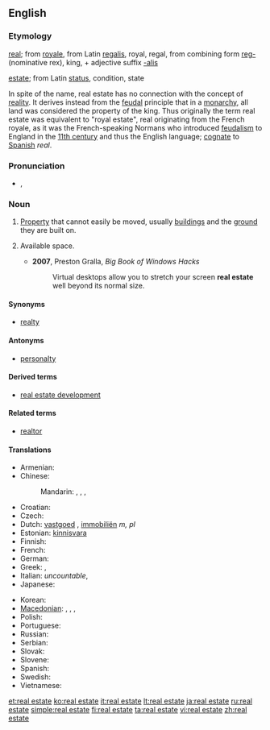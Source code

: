 {{wikipedia}}
==English==

===Etymology===
[[real]]; from {{etyl|fr}} [[royale]], from Latin [[regalis]], royal, regal, from combining form [[reg-]] (nominative rex), king, + adjective suffix [[-alis]]

[[estate]]; from Latin [[status]], condition, state

In spite of the name, real estate has no connection with the concept of [[reality]]. It derives instead from the [[feudal]] principle that in a [[monarchy]], all land was considered the property of the king. Thus originally the term real estate was equivalent to "royal estate", real originating from the French royale, as it was the French-speaking Normans who introduced [[feudalism]] to England in the [[11th century]] and thus the English language; [[cognate]] to [[Spanish]] ''real''.

===Pronunciation===
* {{enPR|/rēl' əstāt"/}}, {{IPA|/ˈriːl əˌsteɪt/}}

===Noun===
{{en-noun|-}}

# [[property|Property]] that cannot easily be moved, usually [[building]]s and the [[ground]] they are built on.
# {{informal|loosely}} Available space.
#* '''2007''', Preston Gralla, ''Big Book of Windows Hacks''
#*: Virtual desktops allow you to stretch your screen '''real estate''' well beyond its normal size.

====Synonyms====
* [[realty]]

====Antonyms====
* [[personalty]]

====Derived terms====
* [[real estate development]]

====Related terms====
* [[realtor]]

====Translations====
{{trans-top|property that cannot easily be moved}}
* Armenian: {{t-|hy|անշարժ գույք|tr=anšarž guyk’}}
* Chinese:
*: Mandarin: {{t|zh|不動產|tr=|sc=Hani}}, {{t|zh|不动产|tr=bùdòngchǎn|sc=Hani}}, {{t|zh|房地產|sc=Hani}}, {{t|zh|房地产|tr=fángdìchǎn|sc=Hani}}
* Croatian: {{t-|hr|nekretnine|f|p}}
* Czech: {{t+|cs|nemovitost|f}}
* Dutch: [[vastgoed]] {{n}}, [[immobiliën]] ''m, pl''
* Estonian: [[kinnisvara]]
* Finnish: {{t+|fi|kiinteistö}}
* French: {{t+|fr|immeuble|m}}
* German: {{t+|de|Immobilie|f}}
* Greek: {{t+|el|ακίνητο|n}}, {{t-|el|ακίνητη περιουσία|f}}
* Italian: {{t+|it|proprietà|f}} ''uncountable'', {{t+|it|immobile|m}}
* Japanese: {{t+|ja|不動産|tr=ふどうさん, fudōsan}}
{{trans-mid}}
* Korean: {{t|ko|부동산|tr=budongsan|sc=Kore}}
* [[Macedonian]]: {{qualifier|for a particular property}} {{t-|mk|недвижнина|f|tr=nedvížnina}},  {{t-|mk|недвижност|f|tr=nédvížnost}},  {{qualifier|real estate in general}} {{t-|mk|недвижнини|p|tr=nedvížnini}},  {{t-|mk|недвижности|p|tr=nedvížnosti}}
* Polish: {{t|pl|nieruchomość|f}}
* Portuguese: {{t|pt|imóvel}}
* Russian: {{t+|ru|недвижимость|f|tr=nedvížimost'}}
* Serbian: {{t-|sr|nekretnine|f|p}}
* Slovak: {{t-|sk|nehnuteľnosť|f}}
* Slovene: {{t-|sl|nepremičnine|f|p}}
* Spanish: {{t|es|bien inmueble|m}}  {{t-|es|bien raíz|m}}
* Swedish: {{t|sv|fast egendom|c}}
* Vietnamese: {{t+|vi|bất động sản|xs=Vietnamese}}
{{trans-bottom}}

[[et:real estate]]
[[ko:real estate]]
[[it:real estate]]
[[lt:real estate]]
[[ja:real estate]]
[[ru:real estate]]
[[simple:real estate]]
[[fi:real estate]]
[[ta:real estate]]
[[vi:real estate]]
[[zh:real estate]]